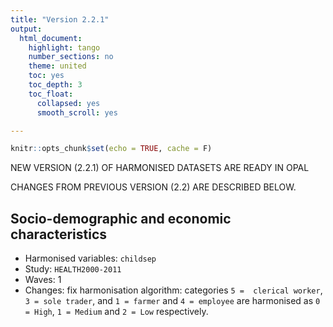```yaml
---
title: "Version 2.2.1"
output: 
  html_document:
    highlight: tango
    number_sections: no
    theme: united
    toc: yes
    toc_depth: 3
    toc_float:
      collapsed: yes
      smooth_scroll: yes

---
```


```r
knitr::opts_chunk$set(echo = TRUE, cache = F)
```

NEW VERSION (2.2.1) OF HARMONISED DATASETS ARE READY IN OPAL 

CHANGES FROM PREVIOUS VERSION (2.2) ARE DESCRIBED BELOW.


## Socio-demographic and economic characteristics


 + Harmonised variables: `childsep`
 + Study: `HEALTH2000-2011`
 + Waves: 1
 + Changes: fix harmonisation algorithm: categories `5 =  clerical worker`, `3 = sole trader`, and `1 = farmer` and `4 = employee` are harmonised as `0 = High`, `1 = Medium` and `2 = Low` respectively.


